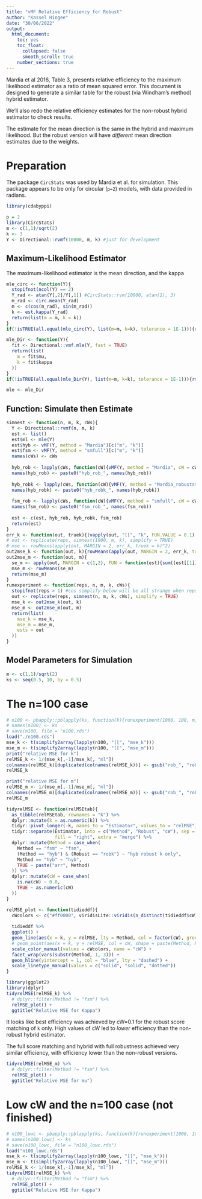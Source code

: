 ```yaml
---
title: "vMF Relative Efficiency for Robust"
author: "Kassel Hingee"
date: "30/06/2022"
output: 
  html_document: 
    toc: yes
    toc_float:
      collapsed: false
      smooth_scroll: true
    number_sections: true
---
```


Mardia et al 2016, Table 3, presents relative efficiency to the maximum likelihood estimator as a ratio of mean squared error.
This document is designed to generate a similar table for the robust (via Windham's method) hybrid estimator.

We'll also redo the relative efficiency estimates for the non-robust hybrid estimator to check results.

The estimate for the mean direction is the same in the hybrid and maximum likelihood. But the robust version will have *different* mean direction estimates due to the weights.

# Preparation
The package `CircStats` was used by Mardia et al. for simulation. 
This package appears to be only for circular (`p=2`) models, with data provided in radians.

```r
library(cdabyppi)

p = 2
library(CircStats)
m <- c(1,1)/sqrt(2)
k <- 3
Y <- Directional::rvmf(10000, m, k) #just for development
```

## Maximum-Likelihood Estimator
The maximum-likelihood estimator is the mean direction, and the kappa
```r
mle_circ <- function(Y){
  stopifnot(ncol(Y) == 2)
  Y_rad <- atan(Y[,2]/Y[,1]) #CircStats::rvm(10000, atan(1), 3)
  m_rad <- circ.mean(Y_rad)
  m <- c(cos(m_rad), sin(m_rad))
  k <- est.kappa(Y_rad)
  return(list(m = m, k = k))
}
if(!isTRUE(all.equal(mle_circ(Y), list(m=m, k=k), tolerance = 1E-1))){rm("mle_circ")} #mle_circ doesn't work

mle_Dir <- function(Y){
  fit <- Directional::vmf.mle(Y, fast = TRUE)
  return(list(
    m = fit$mu,
    k = fit$kappa
  ))
}
if(!isTRUE(all.equal(mle_Dir(Y), list(m=m, k=k), tolerance = 1E-1))){rm("mle_Dir")}

mle <- mle_Dir
```

## Function: Simulate then Estimate
```r
simnest <- function(n, m, k, cWs){
  Y <- Directional::rvmf(n, m, k)
  est <- list()
  est$ml <- mle(Y)
  est$hyb <- vMF(Y, method = "Mardia")[c("m", "k")]
  est$fsm <- vMF(Y, method = "smfull")[c("m", "k")]
  names(cWs) <- cWs
  
  hyb_rob <- lapply(cWs, function(cW){vMF(Y, method = "Mardia", cW = cW)[c("m", "k")]})
  names(hyb_rob) <- paste0("hyb_rob_", names(hyb_rob))
  
  hyb_robk <- lapply(cWs, function(cW){vMF(Y, method = "Mardia_robustsm", cW = cW)[c("m", "k")]})
  names(hyb_robk) <- paste0("hyb_robk_", names(hyb_robk))
  
  fsm_rob <- lapply(cWs, function(cW){vMF(Y, method = "smfull", cW = cW)[c("m", "k")]})
  names(fsm_rob) <- paste0("fsm_rob_", names(fsm_rob))
  
  est <- c(est, hyb_rob, hyb_robk, fsm_rob)
  return(est)
}
err_k <- function(out, truek){(vapply(out, "[[", "k", FUN.VALUE = 0.1) - truek)}
# out <- replicate(reps, simnest(1000, m, k), simplify = TRUE)
# mse <- rowMeans(apply(out, MARGIN = 2, err_k, truek = k)^2)
out2mse_k <- function(out, k){rowMeans(apply(out, MARGIN = 2, err_k, truek = k)^2)}
out2mse_m <- function(out, m){
  se_m <- apply(out, MARGIN = c(1,2), FUN = function(est){sum((est[[1]][["m"]] - m)^2)})
  mse_m <- rowMeans(se_m)
  return(mse_m)
}
runexperiment <- function(reps, n, m, k, cWs){
  stopifnot(reps > 1) #cos simplify below will be all strange when reps = 1
  out <- replicate(reps, simnest(n, m, k, cWs), simplify = TRUE)
  mse_k <- out2mse_k(out, k)
  mse_m <- out2mse_m(out, m)
  return(list(
    mse_k = mse_k,
    mse_m = mse_m,
    ests = out
  ))
}
```

## Model Parameters for Simulation
```r
m <- c(1,1)/sqrt(2)
ks <- seq(0.5, 10, by = 0.5)
```

# The n=100 case
```r
# n100 <- pbapply::pblapply(ks, function(k){runexperiment(1000, 100, m, k, cWs = c(0.1, 0.25, 0.5, 0.75, 1, 1.25, 1.5))})
# names(n100) <- ks
# save(n100, file = "n100.rds")
load("./n100.rds")
mse_k <- t(simplify2array(lapply(n100, "[[", "mse_k")))
mse_m <- t(simplify2array(lapply(n100, "[[", "mse_m")))
print("relative MSE for k")
relMSE_k <- 1/(mse_k[,-1]/mse_k[, "ml"])
colnames(relMSE_k)[duplicated(colnames(relMSE_k))] <- gsub("rob_", "robk_", colnames(relMSE_k)[duplicated(colnames(relMSE_k))]) #column name correction
relMSE_k

print("relative MSE for m")
relMSE_m <- 1/(mse_m[,-1]/mse_m[, "ml"])
colnames(relMSE_m)[duplicated(colnames(relMSE_m))] <- gsub("rob_", "robk_", colnames(relMSE_m)[duplicated(colnames(relMSE_m))]) #column name correction
relMSE_m
```
```r
tidyrelMSE <- function(relMSEtab){
  as_tibble(relMSEtab, rownames = "k") %>%
  dplyr::mutate(k = as.numeric(k)) %>%
  tidyr::pivot_longer(-k, names_to = "Estimator", values_to = "relMSE") %>%
  tidyr::separate(Estimator, into = c("Method", "Robust", "cW"), sep = "_",
                  fill = "right", extra = "merge") %>%
  dplyr::mutate(Method = case_when(
    Method == "fsm" ~ "fsm",
    (Method == "hyb") & (Robust == "robk") ~ "hyb robust k only",
    Method == "hyb" ~ "hyb",
    TRUE ~ paste("arr", Method)
  )) %>%
  dplyr::mutate(cW = case_when(
    is.na(cW) ~ 0.0,
    TRUE ~ as.numeric(cW)
  ))
}

relMSE_plot <- function(tidieddf){
  cWcolors <- c("#ff0000", viridisLite::viridis(n_distinct(tidieddf$cW) - 1))
  
  tidieddf %>%
  ggplot() +
  geom_line(aes(x = k, y = relMSE, lty = Method, col = factor(cW), group = paste(Method, Robust, cW))) +
  # geom_point(aes(x = k, y = relMSE, col = cW, shape = paste(Method, Robust))) +
  scale_color_manual(values = cWcolors, name = "cW") +
  facet_wrap(vars(substr(Method, 1, 3))) +
  geom_hline(yintercept = 1, col = "blue", lty = "dashed") +
  scale_linetype_manual(values = c("solid", "solid", "dotted")) 
}
```

```r
library(ggplot2)
library(dplyr)
tidyrelMSE(relMSE_k) %>%
  # dplyr::filter(Method != "fsm") %>%
  relMSE_plot() + 
  ggtitle("Relative MSE for Kappa")
```

It looks like best efficiency was achieved by cW=0.1 for the robust score matching of `k` only. High values of cW led to *lower* efficiency than the non-robust hybrid estimator.

The full score matching and hybrid with full robustness achieved very similar efficiency, with efficiency lower than the non-robust versions.

```r
tidyrelMSE(relMSE_m) %>%
  # dplyr::filter(Method != "fsm") %>%
  relMSE_plot() + 
  ggtitle("Relative MSE for mu")
```

# Low cW and the n=100 case (not finished)
```r
# n100_lowc <- pbapply::pblapply(ks, function(k){runexperiment(1000, 100, m, k, cWs = c(0.01, 0.1))})
# names(n100_lowc) <- ks
# save(n100_lowc, file = "n100_lowc.rds")
load("n100_lowc.rds")
mse_k <- t(simplify2array(lapply(n100_lowc, "[[", "mse_k")))
mse_m <- t(simplify2array(lapply(n100_lowc, "[[", "mse_m")))
relMSE_k <- 1/(mse_k[,-1]/mse_k[, "ml"])
tidyrelMSE(relMSE_k) %>%
  # dplyr::filter(Method != "fsm") %>%
  relMSE_plot() + 
  ggtitle("Relative MSE for Kappa")
```
